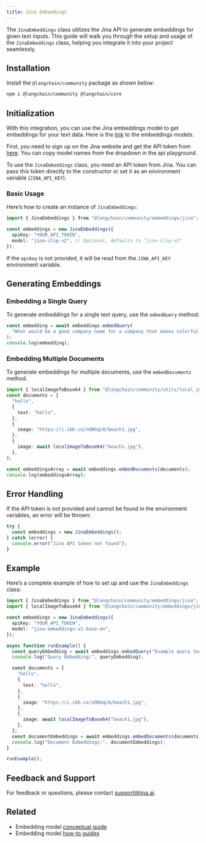 ```yaml
---
title: Jina Embeddings
---
```


The `JinaEmbeddings` class utilizes the Jina API to generate embeddings for given text inputs. This guide will walk you through the setup and usage of the `JinaEmbeddings` class, helping you integrate it into your project seamlessly.

## Installation

Install the `@langchain/community` package as shown below:


<IntegrationInstallTooltip></IntegrationInstallTooltip>

```bash npm2yarn
npm i @langchain/community @langchain/core
```
## Initialization

With this integration, you can use the Jina embeddings model to get embeddings for your text data. Here is the [link](https://jina.ai/embeddings) to the embeddings models.

First, you need to sign up on the Jina website and get the API token from [here](https://jina.ai/embeddings). You can copy model names from the dropdown in the api playground.

To use the `JinaEmbeddings` class, you need an API token from Jina. You can pass this token directly to the constructor or set it as an environment variable (`JINA_API_KEY`).

### Basic Usage

Here’s how to create an instance of `JinaEmbeddings`:

```typescript
import { JinaEmbeddings } from "@langchain/community/embeddings/jina";

const embeddings = new JinaEmbeddings({
  apiKey: "YOUR_API_TOKEN",
  model: "jina-clip-v2", // Optional, defaults to "jina-clip-v2"
});
```
If the `apiKey` is not provided, it will be read from the `JINA_API_KEY` environment variable.

## Generating Embeddings

### Embedding a Single Query

To generate embeddings for a single text query, use the `embedQuery` method:

```typescript
const embedding = await embeddings.embedQuery(
  "What would be a good company name for a company that makes colorful socks?"
);
console.log(embedding);
```
### Embedding Multiple Documents

To generate embeddings for multiple documents, use the `embedDocuments` method.

```typescript
import { localImageToBase64 } from "@langchain/community/utils/local_image_to_base64";
const documents = [
  "hello",
  {
    text: "hello",
  },
  {
    image: "https://i.ibb.co/nQNGqL0/beach1.jpg",
  },
  {
    image: await localImageToBase64("beach1.jpg"),
  },
];

const embeddingsArray = await embeddings.embedDocuments(documents);
console.log(embeddingsArray);
```
## Error Handling

If the API token is not provided and cannot be found in the environment variables, an error will be thrown:

```typescript
try {
  const embeddings = new JinaEmbeddings();
} catch (error) {
  console.error("Jina API token not found");
}
```
## Example

Here’s a complete example of how to set up and use the `JinaEmbeddings` class:

```typescript
import { JinaEmbeddings } from "@langchain/community/embeddings/jina";
import { localImageToBase64 } from "@langchain/community/embeddings/jina/util";

const embeddings = new JinaEmbeddings({
  apiKey: "YOUR_API_TOKEN",
  model: "jina-embeddings-v2-base-en",
});

async function runExample() {
  const queryEmbedding = await embeddings.embedQuery("Example query text.");
  console.log("Query Embedding:", queryEmbedding);

  const documents = [
    "hello",
    {
      text: "hello",
    },
    {
      image: "https://i.ibb.co/nQNGqL0/beach1.jpg",
    },
    {
      image: await localImageToBase64("beach1.jpg"),
    },
  ];
  const documentEmbeddings = await embeddings.embedDocuments(documents);
  console.log("Document Embeddings:", documentEmbeddings);
}

runExample();
```

## Feedback and Support

For feedback or questions, please contact [support@jina.ai](mailto:support@jina.ai).

## Related

- Embedding model [conceptual guide](/oss/python/concepts/embedding_models)
- Embedding model [how-to guides](/oss/python/how-to/#embedding-models)
